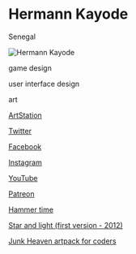 # Hermann Kayode

<Location>

Senegal

</Location>

![Hermann Kayode](https://cdnb.artstation.com/p/assets/images/images/026/481/237/large/hermann-kayode-oya.jpg)

<Skills>

game design

user interface design

art

</Skills>

<Personal>

[ArtStation](https://www.artstation.com/airman4)

[Twitter](https://twitter.com/lenneth4)

[Facebook](https://facebook.com/hermann.P.S.kayode)

[Instagram](https://www.instagram.com/hermannkayode/)

[YouTube](https://www.youtube.com/user/orinn24)

[Patreon](https://www.patreon.com/airman4)

</Personal>



<Games>

[Hammer time](https://airman4.itch.io/hammertime)

[Star and light (first version - 2012)](https://airman4.itch.io/star-and-light-10)

[Junk Heaven artpack for coders](https://www.unrealengine.com/marketplace/junk-heaven-art-assets/)

</Games>
